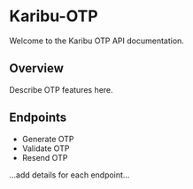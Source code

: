 # Karibu-OTP

Welcome to the Karibu OTP API documentation.

## Overview

Describe OTP features here.

## Endpoints

- Generate OTP
- Validate OTP
- Resend OTP

...add details for each endpoint...
